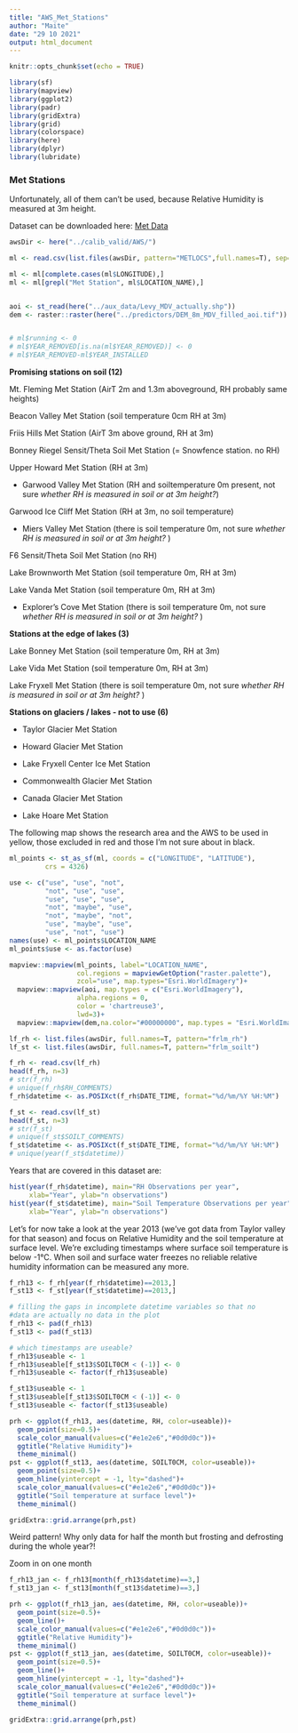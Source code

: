 ```yaml
---
title: "AWS_Met_Stations"
author: "Maite"
date: "29 10 2021"
output: html_document
---
```


```r
knitr::opts_chunk$set(echo = TRUE)
```



```r
library(sf)
library(mapview)
library(ggplot2)
library(padr)
library(gridExtra)
library(grid)
library(colorspace)
library(here)
library(dplyr)
library(lubridate)
```


### Met Stations

Unfortunately, all of them can't be used, because Relative Humidity is measured at 3m height. 

Dataset can be downloaded here: [Met Data](https://mcm.lternet.edu/meteorology-data-sets)


```r
awsDir <- here("../calib_valid/AWS/")

ml <- read.csv(list.files(awsDir, pattern="METLOCS",full.names=T), sep=",")

ml <- ml[complete.cases(ml$LONGITUDE),]
ml <- ml[grepl("Met Station", ml$LOCATION_NAME),]


aoi <- st_read(here("../aux_data/Levy_MDV_actually.shp"))
dem <- raster::raster(here("../predictors/DEM_8m_MDV_filled_aoi.tif"))


# ml$running <- 0
# ml$YEAR_REMOVED[is.na(ml$YEAR_REMOVED)] <- 0
# ml$YEAR_REMOVED-ml$YEAR_INSTALLED
```


**Promising stations on soil (12) ** 

Mt. Fleming Met Station (AirT 2m and 1.3m aboveground, RH probably same heights)

Beacon Valley Met Station (soil temperature 0cm RH at 3m)

Friis Hills Met Station (AirT 3m above ground, RH at 3m)

Bonney Riegel Sensit/Theta Soil Met Station (= Snowfence station. no RH)

Upper Howard Met Station (RH at 3m)

* Garwood Valley Met Station (RH and soiltemperature 0m present, not sure *whether RH is measured in soil or at 3m height?*)

Garwood Ice Cliff Met Station (RH at 3m, no soil temperature)

* Miers Valley Met Station (there is soil temperature 0m, not sure *whether RH is measured in soil or at 3m height?* )

F6 Sensit/Theta Soil Met Station (no RH)

Lake Brownworth Met Station (soil temperature 0m, RH at 3m)

Lake Vanda Met Station (soil temperature 0m, RH at 3m)

* Explorer's Cove Met Station (there is soil temperature 0m, not sure *whether RH is measured in soil or at 3m height?* )

**Stations at the edge of lakes (3)** 

Lake Bonney Met Station (soil temperature 0m, RH at 3m)

Lake Vida Met Station (soil temperature 0m, RH at 3m)

Lake Fryxell Met Station (there is soil temperature 0m, not sure *whether RH is measured in soil or at 3m height?* )

**Stations on glaciers / lakes - not to use (6)**

* Taylor Glacier Met Station

* Howard Glacier Met Station 

* Lake Fryxell Center Ice Met Station

* Commonwealth Glacier Met Station

* Canada Glacier Met Station 

* Lake Hoare Met Station


The following map shows the research area and the AWS to be used in yellow, those excluded in red and those I'm not sure about in black. 

```r
ml_points <- st_as_sf(ml, coords = c("LONGITUDE", "LATITUDE"), 
         crs = 4326)

use <- c("use", "use", "not", 
         "not", "use", "use", 
         "use", "use", "use",
         "not", "maybe", "use", 
         "not", "maybe", "not", 
         "use", "maybe", "use",
         "use", "not", "use")
names(use) <- ml_points$LOCATION_NAME
ml_points$use <- as.factor(use)

mapview::mapview(ml_points, label="LOCATION_NAME",
                 col.regions = mapviewGetOption("raster.palette"),
                 zcol="use", map.types="Esri.WorldImagery")+
  mapview::mapview(aoi, map.types = c("Esri.WorldImagery"),
                 alpha.regions = 0,
                 color = 'chartreuse3',
                 lwd=3)+
  mapview::mapview(dem,na.color="#00000000", map.types = "Esri.WorldImagery")
```



```r
lf_rh <- list.files(awsDir, full.names=T, pattern="frlm_rh")
lf_st <- list.files(awsDir, full.names=T, pattern="frlm_soilt")

f_rh <- read.csv(lf_rh)
head(f_rh, n=3)
# str(f_rh)
# unique(f_rh$RH_COMMENTS)
f_rh$datetime <- as.POSIXct(f_rh$DATE_TIME, format="%d/%m/%Y %H:%M")

f_st <- read.csv(lf_st)
head(f_st, n=3)
# str(f_st)
# unique(f_st$SOILT_COMMENTS)
f_st$datetime <- as.POSIXct(f_st$DATE_TIME, format="%d/%m/%Y %H:%M")
# unique(year(f_st$datetime))
```

Years that are covered in this dataset are: 
```r
hist(year(f_rh$datetime), main="RH Observations per year", 
     xlab="Year", ylab="n observations")
hist(year(f_st$datetime), main="Soil Temperature Observations per year", 
     xlab="Year", ylab="n observations")
```



Let's for now take a look at the year 2013 (we've got data from Taylor valley 
for that season) and focus on Relative Humidity and 
the soil temperature at surface level. We're excluding timestamps where surface 
soil temperature is below -1°C. When soil and surface water freezes no reliable 
relative humidity information can be measured any more. 
```r
f_rh13 <- f_rh[year(f_rh$datetime)==2013,]
f_st13 <- f_st[year(f_st$datetime)==2013,]

# filling the gaps in incomplete datetime variables so that no 
#data are actually no data in the plot
f_rh13 <- pad(f_rh13) 
f_st13 <- pad(f_st13)

# which timestamps are useable? 
f_rh13$useable <- 1
f_rh13$useable[f_st13$SOILT0CM < (-1)] <- 0
f_rh13$useable <- factor(f_rh13$useable)

f_st13$useable <- 1
f_st13$useable[f_st13$SOILT0CM < (-1)] <- 0
f_st13$useable <- factor(f_st13$useable)

prh <- ggplot(f_rh13, aes(datetime, RH, color=useable))+
  geom_point(size=0.5)+
  scale_color_manual(values=c("#e1e2e6","#0d0d0c"))+
  ggtitle("Relative Humidity")+
  theme_minimal()
pst <- ggplot(f_st13, aes(datetime, SOILT0CM, color=useable))+
  geom_point(size=0.5)+
  geom_hline(yintercept = -1, lty="dashed")+
  scale_color_manual(values=c("#e1e2e6","#0d0d0c"))+
  ggtitle("Soil temperature at surface level")+
  theme_minimal()

gridExtra::grid.arrange(prh,pst)
```
Weird pattern! Why only data for half the month but frosting and defrosting during
the whole year?! 

Zoom in on one month
```r
f_rh13_jan <- f_rh13[month(f_rh13$datetime)==3,]
f_st13_jan <- f_st13[month(f_st13$datetime)==3,]

prh <- ggplot(f_rh13_jan, aes(datetime, RH, color=useable))+
  geom_point(size=0.5)+
  geom_line()+
  scale_color_manual(values=c("#e1e2e6","#0d0d0c"))+
  ggtitle("Relative Humidity")+
  theme_minimal()
pst <- ggplot(f_st13_jan, aes(datetime, SOILT0CM, color=useable))+
  geom_point(size=0.5)+
  geom_line()+
  geom_hline(yintercept = -1, lty="dashed")+
  scale_color_manual(values=c("#e1e2e6","#0d0d0c"))+
  ggtitle("Soil temperature at surface level")+
  theme_minimal()

gridExtra::grid.arrange(prh,pst)
```


